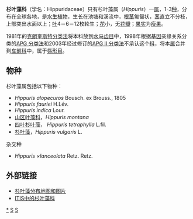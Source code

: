 {{Automatic taxobox
| name = 杉叶藻属
| taxon = Hippuris
| image = Illustration Hippuris vulgaris0.jpg
| image_caption = 杉叶藻 ''Hippuris vulgaris''
| authority = [[Carolus_Linnaeus|L.]]
| subdivision_ranks = [[种|种]]
| subdivision = 见正文
| synonyms = 
* ''Caullinia'' <small>Raf.</small>
* ''Limnopeuce'' <small>Ség.</small>
}}

'''杉叶藻科'''（学名：Hippuridaceae）只有杉叶藻属（''Hippuris''）一[[属|属]]，1-3[[种|种]]，分布在全球各地，是[[水生植物|水生植物]]，生长在池塘和溪流中，[[根茎|根茎]]匍匐状，[[茎|茎]]直立不分枝，上部突出水面以上；[[叶|叶]]4－6－12枚轮生；[[花|花]]小，无[[花瓣|花瓣]]；[[果实|果实]]为[[瘦果|瘦果]]。

1981年的[[克朗奎斯特分类法|克朗奎斯特分类法]]将本科放到[[水马齿目|水马齿目]]中，1998年根据[[基因|基因]]亲缘关系分类的[[APG_分类法|APG 分类法]]和2003年经过修订的[[APG_II_分类法|APG II 分类法]]不承认这个[[科|科]]，将本[[属|属]]合并到[[车前科|车前科]]中，属于[[唇形目|唇形目]]。

==物种==
杉叶藻属包括以下物种：
* ''Hippuris alopecuros'' Bousch. ex Brouss., 1805
* ''Hippuris fauriei'' H.Lév.
* ''Hippuris indica'' Lour.
* [[山区叶藻科|山区叶藻科]]，''Hippuris montana''
* [[四叶杉叶藻|四叶杉叶藻]]， ''Hippuris tetraphylla'' L.fil.
* [[杉叶藻|杉叶藻]]，''Hippuris vulgaris'' L.
;杂交种
* ''Hippuris ×lanceolata'' Retz. Retz.

== 外部链接 == 
* [https://web.archive.org/web/20050426200946/http://www.npwrc.usgs.gov/resource/plants/vascplnt/species/famhippu.htm  杉叶藻分布地图和图片]
* [http://www.itis.gov/servlet/SingleRpt/SingleRpt?search_topic=TSN&search_value=27066 ITIS中的杉叶藻科] {{Wayback|url=http://www.itis.gov/servlet/SingleRpt/SingleRpt?search_topic=TSN&search_value=27066 |date=20121023103113 }}

{{Taxonbar|from=Q158873}}

[[Category:杉叶藻科|*]]
[[Category:植物科名|S]]
[[Category:唇形目|S]]